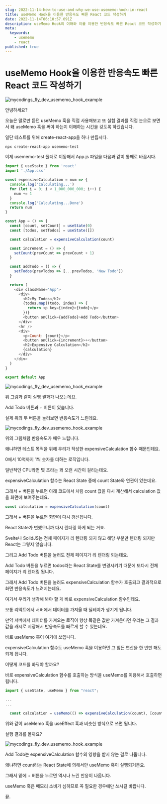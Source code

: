 ```yaml
---
slug: 2022-11-14-how-to-use-and-why-we-use-usememo-hook-in-react
title: useMemo Hook을 이용한 반응속도 빠른 React 코드 작성하기
date: 2022-11-14T06:10:57.091Z
description: useMemo Hook의 이해와 이를 이용한 반응속도 빠른 React 코드 작성하기
meta:
  keywords:
    - usememo
    - react
published: true
---
```


# useMemo Hook을 이용한 반응속도 빠른 React 코드 작성하기

![mycodings_fly_dev_usememo_hook_example](https://blogger.googleusercontent.com/img/a/AVvXsEhAkUYNBkqeTlIUHJFQD0iT9dHEczyiT0V2HD1kVPkAppyF6LZZL83_YiyF3mzIGevhhXQ561iRi4y-hpSHDFfYj7FPrMtKXWX02mB9ZFTVo23eIkN_Xt9abqJqF7gQq3PvCaentGFmVv5wJ0IJUn33zVXZy1g76eRaUAYvgL5H98Zy6Oso_kVrQNHF)

안녕하세요?

오늘은 말로만 듣던 useMemo 훅을 직접 사용해보고 또 실험 결과를 직접 눈으로 보면서 왜 useMemo 훅을 써야 하는지 이해하는 시간을 갖도록 하겠습니다.

일단 테스트를 위해 create-react-app을 하나 만듭시다.

```bash
npx create-react-app usememo-test
```

이제 usememo-test 폴더로 이동해서 App.js 파일을 다음과 같이 통째로 바꿉시다.

```js
import { useState } from 'react'
import './App.css'

const expensiveCalculation = num => {
  console.log('Calculating...')
  for (let i = 0; i < 1_000_000_000; i++) {
    num += 1
  }
  console.log('Calculating...Done')
  return num
}

const App = () => {
  const [count, setCount] = useState(0)
  const [todos, setTodos] = useState([])

  const calculation = expensiveCalculation(count)

  const increment = () => {
    setCount(prevCount => prevCount + 1)
  }

  const addTodo = () => {
    setTodos(prevTodos => [...prevTodos, 'New Todo'])
  }

  return (
    <div className='App'>
      <div>
        <h2>My Todos</h2>
        {todos.map((todo, index) => {
          return <p key={index}>{todo}</p>
        })}
        <button onClick={addTodo}>Add Todo</button>
      </div>
      <hr />
      <div>
        <p>Count: {count}</p>
        <button onClick={increment}>+</button>
        <h2>Expensive Calculation</h2>
        {calculation}
      </div>
    </div>
  )
}

export default App
```

![mycodings_fly_dev_usememo_hook_example](https://blogger.googleusercontent.com/img/a/AVvXsEhjaemNhkGWxJvmX0Wq45BOxQwpRJPD7ICQ_OKUhiCmKssKS0oMvTt5IW10IfXTgEQW5Zo9xvZ-oMheFhozLewKI7-Z4HPSUAwTrK40Au_vv8IQU_C45EYsw9m4rds4Kyb1WKkN21dgQNPwsWPKx83WgA4I8XyuXP0Mt6kiyU05N7I2H3rHuoihGLPj=s16000)

위 그림과 같이 실행 결과가 나오는데요.

Add Todo 버튼과 + 버튼이 있습니다.

실제 위의 두 버튼을 눌러보면 반응속도가 느린데요.

![mycodings_fly_dev_usememo_hook_example](https://blogger.googleusercontent.com/img/a/AVvXsEgPiJY28pQJDTdbA2sASOz8L5jzDe4qvS_-6n9vDU9a_wqWfIc9kbeBVviS45Gmu0kPCcF7QwTeuJn3SQYCQSSo2w7Tnp-gxmcTtfOmg98cgp9Mve7_nCWJL-9nyEbDY-jw-4QaapdGYpEo3_bQbsXBTw6NedePk-3rhHFCMfQZD3zrZrscBKSoOpJm=s16000)

위의 그림처럼 반응속도가 매우 느립니다.

왜냐하면 테스트 목적을 위해 우리가 작성한 expensiveCalculation 함수 때문인데요.

0에서 10억까지 1씩 숫자를 더하는 로직입니다.

일반적인 CPU라면 몇 초라는 꽤 오랜 시간이 걸리는데요.

expensiveCalculation 함수는 React State 중에 count State와 연관이 있는데요.

그래서 + 버튼을 누르면 아래 코드에서 처럼 count 값을 다시 계산해서 calculation 값을 화면에 보여주는데요.

```js
const calculation = expensiveCalculation(count)
```

그래서 + 버튼을 누르면 화면이 다시 갱신됩니다.

React State가 변했으니까 다시 렌더링 하게 되는 거죠.

Svelte나 SolidJS는 전체 페이지가 리 렌더링 되지 않고 해당 부분만 렌더링 되지만 React는 그렇지 않습니다.

그리고 Add Todo 버튼을 눌러도 전체 페이지가 리 렌더링 되는데요.

Add Todo 버튼을 누르면 todos라는 React State를 변경시키기 때문에 또다시 전체 페이지가 리 렌더링 됩니다.

그래서 Add Todo 버튼을 눌러도 expensiveCalculation 함수가 호출되고 결과적으로 화면 반응속도가 느려지는데요.

여기서 우리가 생각해 봐야 할 게 바로 expensiveCalculation 함수인데요.

보통 리액트에서 서버에서 데이터를 가져올 때 딜레이가 생기게 됩니다.

만약 서버에서 데이터를 가져오는 로직이 항상 똑같은 값만 가져온다면 우리는 그 결과 값을 캐시로 저장해서 반응속도를 빠르게 할 수 있는데요.

바로 useMemo 훅이 여기에 쓰입니다.

expensiveCalculation 함수도 useMemo 훅을 이용하면 그 힘든 연산을 한 번만 해도 되게 됩니다.

어떻게 코드를 바꿔야 할까요?

바로 expensiveCalculation 함수를 호출하는 방식을 useMemo를 이용해서 호출하면 됩니다.

```js
import { useState, useMemo } from "react";

...
...

  const calculation = useMemo(() => expensiveCalculation(count), [count]);
```

위와 같이 useMemo 훅을 useEffect 훅과 비슷한 방식으로 쓰면 됩니다.

실행 결과를 볼까요?

![mycodings_fly_dev_usememo_hook_example](https://blogger.googleusercontent.com/img/a/AVvXsEhOoZ4usdBzcKemeNi8B96muKxNcDReoUR14lSdpoKr4anuDWUFv8r8dao9R_41fjLybfW5RAwRIW00HnXhHQp__OQ76oCqKZ6ptuR67kAlNt5T-G01EWY_VgF1SAKn9C3jbL4JnuPEFkz7nAjE4aDCDqj3BX-wawuXCihn4O87iVjEbcbkeRCjfdVL=s16000)

Add Todo는 expensiveCalculation 함수의 영향을 받지 않는 걸로 나옵니다.

왜냐하면 count라는 React State에 의해서만 useMemo 훅이 실행되거든요.

그래서 밑에 + 버튼을 누르면 역시나 느린 반응이 나옵니다.

useMemo 훅은 메모리 소비가 심하므로 꼭 필요한 경우에만 쓰시길 바랍니다.

끝.
